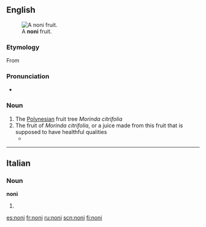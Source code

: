 ==English==
[[File:Morinda_citrifolia_Fruit.jpg|thumb|A '''noni''' fruit.]]
===Etymology===

From {{etyl|haw}} {{term|lang=haw|noni}}

===Pronunciation===
*{{IPA|ˈnoʊni}} {{a|US}}

===Noun===
{{en-noun|-}}

# The [[Polynesia]]n fruit tree ''Morinda citrifolia''
# The fruit of ''Morinda citrifolia'', or a juice made from this fruit that is supposed to have healthful qualities
#*{{quote-news|year=2009|date=August 20|author=DocsTheYou|title=Are antioxidants worth the cash?|work=Toronto Star|url=http://www.thestar.com/living/article/682895
|passage=I'm wondering if the claims you hear about the so-called miracle antioxidants – including goji, açai and '''noni''' – are true. }}

----

==Italian==

===Noun===
'''noni''' {{m}}

# {{plural of|[[nono]]|lang=Italian}}

[[es:noni]]
[[fr:noni]]
[[ru:noni]]
[[scn:noni]]
[[fi:noni]]